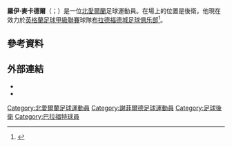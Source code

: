 '''羅伊·麥卡德爾'''（{{lang-en|Rory McArdle}}；{{bd|1987年|5月1日}}）是一位[[北愛爾蘭|北愛爾蘭]]足球運動員。在場上的位置是後衛。他現在效力於[[英格蘭足球甲級聯賽|英格蘭足球甲級聯賽]]球隊[[布拉德福德城足球俱乐部|布拉德福德城足球俱乐部]]<ref>{{cite web|url=http://www.bradfordcityfc.co.uk/news/article/mcardle-dominates-player-of-the-year-awards-2429727.aspx|title=McARDLE DOMINATES PLAYER OF THE YEAR AWARDS|date=29 April 2015|accessdate=29 April 2015|publisher=Bradford City A.F.C.|archive-date=2015-10-19|archive-url=https://web.archive.org/web/20151019034554/http://www.bradfordcityfc.co.uk/news/article/mcardle-dominates-player-of-the-year-awards-2429727.aspx|dead-url=no}}</ref>。

==參考資料==
{{Reflist}}

==外部連結==
*{{cite web|url=http://www.afc.co.uk/articles/rory-mcardle-aberdeen_2212045_32097|title=Rory McArdle profile|accessdate=27 September 2010|publisher=Aberdeen FC|deadurl=yes|archiveurl=https://web.archive.org/web/20100802000900/http://www.afc.co.uk/articles/rory-mcardle-aberdeen_2212045_32097|archivedate=2010年8月2日}}
*{{soccerbase|id=41576}}

{{DEFAULTSORT:McArdle, Rory}}
[[Category:北愛爾蘭足球運動員|Category:北愛爾蘭足球運動員]]
[[Category:謝菲爾德足球運動員|Category:謝菲爾德足球運動員]]
[[Category:足球後衛|Category:足球後衛]]
[[Category:巴拉福特球員|Category:巴拉福特球員]]
{{Sport-bio-stub}}